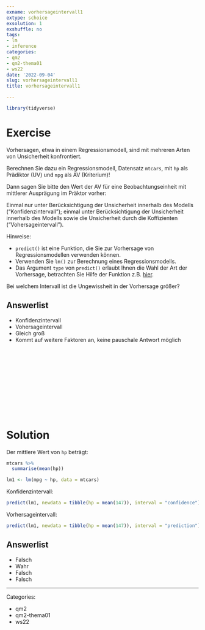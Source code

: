 ```yaml
---
exname: vorhersageintervall1
extype: schoice
exsolution: 1
exshuffle: no
tags:
- lm
- inference
categories:
- qm2
- qm2-thema01
- ws22
date: '2022-09-04'
slug: vorhersageintervall1
title: vorhersageintervall1

---
```




```r
library(tidyverse)
```


# Exercise


Vorhersagen, etwa in einem Regressionsmodell,
sind mit mehreren Arten von Unsicherheit konfrontiert.

Berechnen Sie dazu ein Regressionsmodell, Datensatz `mtcars`,
mit `hp` als Prädiktor (UV) und `mpg` als AV (Kriterium)!

Dann sagen Sie bitte den Wert der AV für eine Beobachtungseinheit mit mittlerer Ausprägung im Präktor vorher:

Einmal nur unter Berücksichtigung der Unsicherheit innerhalb des Modells ("Konfidenzintervall"); 
einmal unter Berücksichtigung der Unsicherheit innerhalb des Modells sowie die Unsicherheit durch die Koffizienten ("Vohersageintervall").


Hinweise:

- `predict()` ist eine Funktion, die Sie zur Vorhersage von Regressionsmodellen verwenden können.
- Verwenden Sie `lm()` zur Berechnung eines Regressionsmodells.
- Das Argument `type` von `predict()` erlaubt Ihnen die Wahl der Art der Vorhersage, betrachten Sie Hilfe der Funktion z.B. [hier](https://www.rdocumentation.org/packages/stats/versions/3.6.2/topics/predict.lm).




Bei welchem Intervall ist die Ungewissheit in der Vorhersage größer?



Answerlist
----------
* Konfidenzintervall
* Vohersageintervall
* Gleich groß
* Kommt auf weitere Faktoren an, keine pauschale Antwort möglich





</br>
</br>
</br>
</br>
</br>
</br>
</br>
</br>
</br>
</br>

# Solution

Der mittlere Wert von `hp` beträgt:

```r
mtcars %>% 
  summarise(mean(hp))
```


```r
lm1 <- lm(mpg ~ hp, data = mtcars)
```

Konfidenzintervall:

```r
predict(lm1, newdata = tibble(hp = mean(147)), interval = "confidence")
```


Vorhersageintervall:

```r
predict(lm1, newdata = tibble(hp = mean(147)), interval = "prediction")
```


Answerlist
----------


* Falsch
* Wahr
* Falsch
* Falsch





---

Categories: 

- qm2
- qm2-thema01
- ws22

